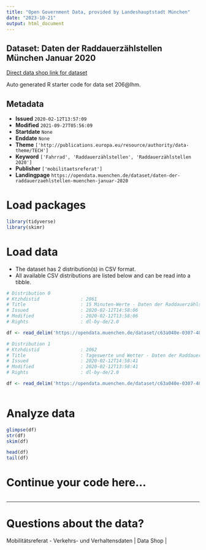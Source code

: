 ```yaml
---
title: "Open Government Data, provided by Landeshauptstadt München"
date: "2023-10-21"
output: html_document
---
```


## Dataset: Daten der Raddauerzählstellen München Januar 2020

[Direct data shop link for dataset](https://opendata.muenchen.de/dataset/daten-der-raddauerzaehlstellen-muenchen-januar-2020)

Auto generated R starter code for data set 206@lhm.

## Metadata

- **Issued** `2020-02-12T13:57:09`
- **Modified** `2021-09-27T05:56:09`
- **Startdate** `None`
- **Enddate** `None`
- **Theme** `['http://publications.europa.eu/resource/authority/data-theme/TECH']`
- **Keyword** `['Fahrrad', 'Raddauerzählstellen', 'Raddauerzählstellen 2020']`
- **Publisher** `['mobilitaetsreferat']`
- **Landingpage** `https://opendata.muenchen.de/dataset/daten-der-raddauerzaehlstellen-muenchen-januar-2020`


# Load packages

```r

library(tidyverse)
library(skimr)

```

# Load data

-   The dataset has 2 distribution(s) in CSV format.
-   All available CSV distributions are listed below and can be read into a tibble.

```r

# Distribution 0
# Ktzhdistid               : 2061
# Title                    : 15 Minuten-Werte - Daten der Raddauerzählstellen München Januar 2020
# Issued                   : 2020-02-12T14:58:06
# Modified                 : 2020-02-12T13:58:06
# Rights                   : dl-by-de/2.0

df <- read_delim('https://opendata.muenchen.de/dataset/c63a040e-0307-48de-9de9-19f55bd9e938/resource/bed75fcd-6a04-4907-b628-7f7408fe3f21/download/rad20200115min.csv')

# Distribution 1
# Ktzhdistid               : 2062
# Title                    : Tageswerte und Wetter - Daten der Raddauerzählstellen München Januar 2020
# Issued                   : 2020-02-12T14:58:41
# Modified                 : 2020-02-12T13:58:41
# Rights                   : dl-by-de/2.0

df <- read_delim('https://opendata.muenchen.de/dataset/c63a040e-0307-48de-9de9-19f55bd9e938/resource/99fad795-d999-4fa8-ad99-4bed0312f355/download/rad202001tage.csv')



```

# Analyze data

```r

glimpse(df)
str(df)
skim(df)

head(df)
tail(df)

```

# Continue your code here...

```r

```

------------------------------------------------------------------------

# Questions about the data?

Mobilitätsreferat - Verkehrs- und Verhaltensdaten | Data Shop | 
